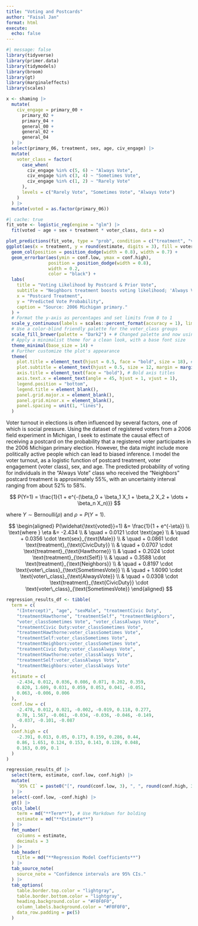 ```yaml
---
title: "Voting and Postcards"
author: "Faisal Jan"
format: html
execute: 
  echo: false
---
```


```r
#| message: false
library(tidyverse)
library(primer.data)
library(tidymodels)
library(broom)
library(gt)
library(marginaleffects)
library(scales)
```

```r
x <- shaming |>
  mutate(
    civ_engage = primary_00 +
      primary_02 +
      primary_04 +
      general_00 +
      general_02 +
      general_04
  ) |>
  select(primary_06, treatment, sex, age, civ_engage) |>
  mutate(
    voter_class = factor(
      case_when(
        civ_engage %in% c(5, 6) ~ "Always Vote",
        civ_engage %in% c(3, 4) ~ "Sometimes Vote",
        civ_engage %in% c(1, 2) ~ "Rarely Vote"
      ),
      levels = c("Rarely Vote", "Sometimes Vote", "Always Vote")
    )
  ) |>
  mutate(voted = as.factor(primary_06))
```

```r
#| cache: true
fit_vote <- logistic_reg(engine = "glm") |>
  fit(voted ~ age + sex + treatment * voter_class, data = x)
```

```r
plot_predictions(fit_vote, type = "prob", condition = c("treatment", "voter_class"), draw = FALSE) |>
ggplot(aes(x = treatment, y = round(estimate, digits = 3), fill = voter_class)) +
  geom_col(position = position_dodge(width = 0.8), width = 0.7) +
  geom_errorbar(aes(ymin = conf.low, ymax = conf.high),
                position = position_dodge(width = 0.8),
                width = 0.2,
                color = "black") +
  labs(
    title = "Voting Likelihood by Postcard & Prior Vote",
    subtitle = "Neighbors treatment boosts voting likelihood; 'Always Vote' individuals consistently higher.",
    x = "Postcard Treatment",
    y = "Predicted Vote Probability",
    caption = "Source: 2006 Michigan primary."
  ) +
  # Format the y-axis as percentages and set limits from 0 to 1
  scale_y_continuous(labels = scales::percent_format(accuracy = 1), limits = c(0, 1)) +
  # Use a color-blind friendly palette for the voter_class groups
  scale_fill_brewer(palette = "Dark2") + # Changed palette and now using fill for voter_class
  # Apply a minimalist theme for a clean look, with a base font size
  theme_minimal(base_size = 14) +
  # Further customize the plot's appearance
  theme(
    plot.title = element_text(hjust = 0.5, face = "bold", size = 18), # Center and bold title
    plot.subtitle = element_text(hjust = 0.5, size = 12, margin = margin(b = 10)),
    axis.title = element_text(face = "bold"), # Bold axis titles
    axis.text.x = element_text(angle = 45, hjust = 1, vjust = 1),
    legend.position = "bottom",
    legend.title = element_blank(),
    panel.grid.major.x = element_blank(),
    panel.grid.minor.x = element_blank(),
    panel.spacing = unit(1, "lines"),
  )
```

Voter turnout in elections is often influenced by several factors, one of which is social pressure. Using the dataset of registered voters from a 2006 field experiment in Michigan, I seek to estimate the causal effect of receiving a postcard on the probability that a registered voter participates in the 2006 Michigan primary election. However, the data might include more politically active people which can lead to biased inference. I model the voter turnout, as a logistic function of postcard treatment, voter engagement (voter class), sex, and age. The predicted probability of voting for individuals in the "Always Vote" class who received the "Neighbors" postcard treatment is approximately 55%, with an uncertainty interval ranging from about 52% to 58%.

$$
P(Y=1) = \frac{1}{1 + e^{-(\beta_0 + \beta_1 X_1 + \beta_2 X_2 + \dots + \beta_n X_n)}}
$$

where $Y \sim \text{Bernoulli}(\rho)$ and $\rho = P(Y=1)$.

$$
\begin{aligned}
P(\widehat{\text{voted}}=1) &= \frac{1}{1 + e^{-\eta}} \\
\text{where } \eta &= -2.434 \\
& \quad + 0.0121 \cdot \text{age} \\
& \quad + 0.0356 \cdot \text{sex}_{\text{Male}} \\
& \quad + 0.0861 \cdot \text{treatment}_{\text{CivicDuty}} \\
& \quad + 0.0707 \cdot \text{treatment}_{\text{Hawthorne}} \\
& \quad + 0.2024 \cdot \text{treatment}_{\text{Self}} \\
& \quad + 0.3588 \cdot \text{treatment}_{\text{Neighbors}} \\
& \quad + 0.8197 \cdot \text{voter\_class}_{\text{SometimesVote}} \\
& \quad + 1.6090 \cdot \text{voter\_class}_{\text{AlwaysVote}} \\
& \quad + 0.0308 \cdot \text{treatment}_{\text{CivicDuty}} \cdot \text{voter\_class}_{\text{SometimesVote}}
\end{aligned}
$$

```r
regression_results_df <- tibble(
  term = c(
    "(Intercept)", "age", "sexMale", "treatmentCivic Duty",
    "treatmentHawthorne", "treatmentSelf", "treatmentNeighbors",
    "voter_classSometimes Vote", "voter_classAlways Vote",
    "treatmentCivic Duty:voter_classSometimes Vote",
    "treatmentHawthorne:voter_classSometimes Vote",
    "treatmentSelf:voter_classSometimes Vote",
    "treatmentNeighbors:voter_classSometimes Vote",
    "treatmentCivic Duty:voter_classAlways Vote",
    "treatmentHawthorne:voter_classAlways Vote",
    "treatmentSelf:voter_classAlways Vote",
    "treatmentNeighbors:voter_classAlways Vote"
  ),
  estimate = c(
    -2.434, 0.012, 0.036, 0.086, 0.071, 0.202, 0.359,
    0.820, 1.609, 0.031, 0.059, 0.053, 0.041, -0.051,
    0.063, -0.006, 0.006
  ),
  conf.low = c(
    -2.478, 0.012, 0.021, -0.002, -0.019, 0.118, 0.277,
    0.78, 1.567, -0.061, -0.034, -0.036, -0.046, -0.149,
    -0.037, -0.101, -0.087
  ),
  conf.high = c(
    -2.391, 0.013, 0.05, 0.173, 0.159, 0.286, 0.44,
    0.86, 1.651, 0.124, 0.153, 0.143, 0.128, 0.048,
    0.163, 0.09, 0.1
  )
)

regression_results_df |>
  select(term, estimate, conf.low, conf.high) |>
  mutate(
    `95% CI` = paste0("[", round(conf.low, 3), ", ", round(conf.high, 3), "]")
  ) |>
  select(-conf.low, -conf.high) |>
  gt() |>
  cols_label(
    term = md("**Term**"), # Use Markdown for bolding
    estimate = md("**Estimate**")
  ) |>
  fmt_number(
    columns = estimate,
    decimals = 3
  ) |>
  tab_header(
    title = md("**Regression Model Coefficients**")
  ) |>
  tab_source_note(
    source_note = "Confidence intervals are 95% CIs."
  ) |>
  tab_options(
    table.border.top.color = "lightgray",
    table.border.bottom.color = "lightgray",
    heading.background.color = "#F0F0F0",
    column_labels.background.color = "#F0F0F0",
    data_row.padding = px(5)
  )
```
